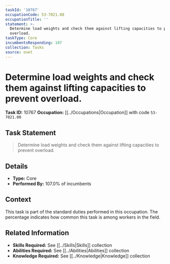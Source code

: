 ```yaml
---
taskId: '10767'
occupationCode: 53-7021.00
occupationTitle: ''
statement: >-
  Determine load weights and check them against lifting capacities to prevent
  overload.
taskType: Core
incumbentsResponding: 107
collection: Tasks
source: onet
---
```

# Determine load weights and check them against lifting capacities to prevent overload.

**Task ID:** 10767
**Occupation:** [[../Occupations|Occupation]] with code `53-7021.00`

## Task Statement

> Determine load weights and check them against lifting capacities to prevent overload.

## Details

- **Type:** Core
- **Performed By:** 107.0% of incumbents

## Context

This task is part of the standard duties performed in this occupation. The percentage indicates how common this task is among workers in the field.

## Related Information

- **Skills Required:** See [[../Skills|Skills]] collection
- **Abilities Required:** See [[../Abilities|Abilities]] collection
- **Knowledge Required:** See [[../Knowledge|Knowledge]] collection
